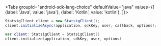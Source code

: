 
<Tabs
  groupId="android-sdk-lang-choice"
  defaultValue="java"
  values={[
    {label: 'Java', value: 'java'},
    {label: 'Kotlin', value: 'kotlin'},
  ]}>
  <TabItem value="java">

```java
StatsigClient client = new StatsigClient();
client.initializeAsync(application, sdkKey, user, callback, options);
```

  </TabItem>
  <TabItem value="kotlin">

```kotlin
var client: StatsigClient = StatsigClient()
client.initialize(application, sdkKey, user, options)
```

  </TabItem>
</Tabs>
